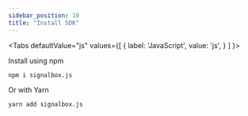 ```yaml
---
sidebar_position: 10
title: "Install SDK"
---
```




<Tabs
  defaultValue="js"
  values={[
    { label: 'JavaScript', value: 'js', }
  ]
}>

<TabItem value="js">

Install using npm

```sh
npm i signalbox.js 
```

Or with Yarn

```sh
yarn add signalbox.js
```

</TabItem>
</Tabs>
